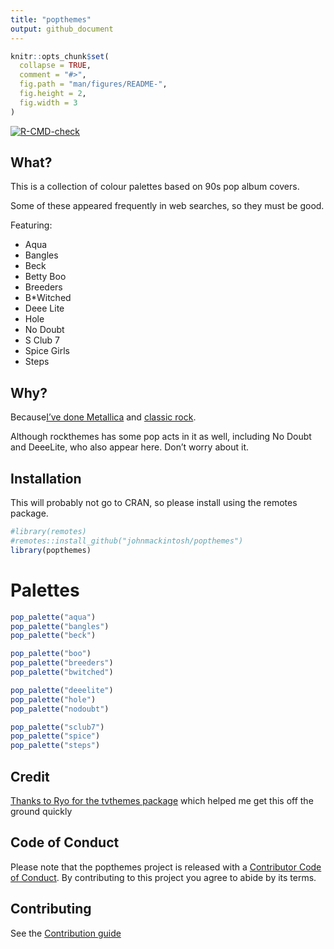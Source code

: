 ```yaml
---
title: "popthemes"
output: github_document
---
```


```r
knitr::opts_chunk$set(
  collapse = TRUE,
  comment = "#>",
  fig.path = "man/figures/README-",
  fig.height = 2,
  fig.width = 3
)
```


<!-- badges: start -->
[![R-CMD-check](https://github.com/johnmackintosh/popthemes/actions/workflows/R-CMD-check.yaml/badge.svg)](https://github.com/johnmackintosh/popthemes/actions/workflows/R-CMD-check.yaml)

<!-- badges: end -->

## What?

This is a collection of colour palettes based on 90s pop album covers.

Some of these appeared frequently in web searches, so they must be good.

Featuring: 

- Aqua 
- Bangles
- Beck
- Betty Boo
- Breeders
- B*Witched
- Deee Lite
- Hole
- No Doubt
- S Club 7
- Spice Girls
- Steps

## Why?

Because[ I've done Metallica](https://github.com/johnmackintosh/metallicaRt) and [classic rock](https://github.com/johnmackintosh/rockthemes).

Although rockthemes has some pop acts in it as well, including No Doubt and DeeeLite, who also appear here. Don't worry about it.


## Installation

This will probably not go to CRAN, so please install using the remotes package.

```r
#library(remotes)
#remotes::install_github("johnmackintosh/popthemes")
library(popthemes)
```

# Palettes 

```r
pop_palette("aqua")
pop_palette("bangles")
pop_palette("beck")
```



```r
pop_palette("boo")
pop_palette("breeders")
pop_palette("bwitched")
```



```r
pop_palette("deeelite")
pop_palette("hole")
pop_palette("nodoubt")
```



```r
pop_palette("sclub7")
pop_palette("spice")
pop_palette("steps")
```



## Credit

[Thanks to Ryo for the tvthemes package](https://github.com/Ryo-N7/tvthemes) which helped me get this off the ground quickly


## Code of Conduct

Please note that the popthemes project is released with a
[Contributor Code of Conduct](CODE_OF_CONDUCT.md). By contributing to this
project you agree to abide by its terms. 



## Contributing

See the [Contribution guide](.github/CONTRIBUTING.md)
